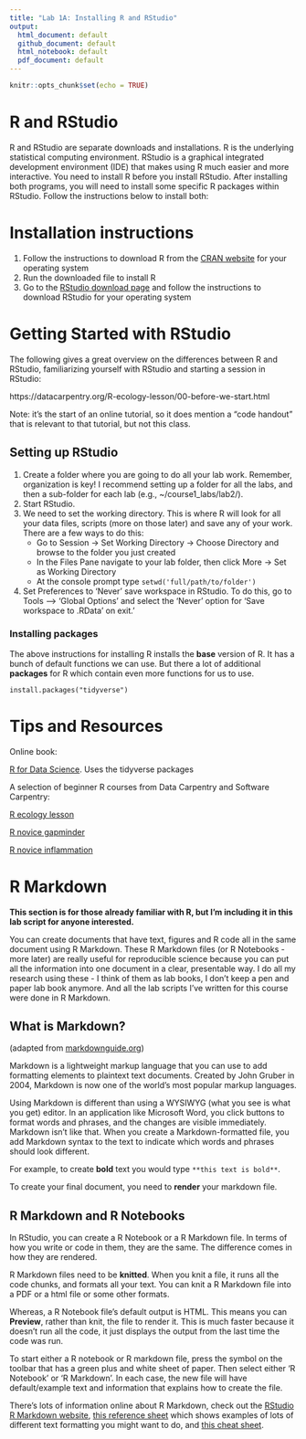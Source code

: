 ```yaml
---
title: "Lab 1A: Installing R and RStudio"
output: 
  html_document: default
  github_document: default
  html_notebook: default
  pdf_document: default
---
```



```r
knitr::opts_chunk$set(echo = TRUE)
```

# R and RStudio

R and RStudio are separate downloads and installations. R is the underlying statistical computing environment. RStudio is a graphical integrated development environment (IDE) that makes using R much easier and more interactive. You need to install R before you install RStudio. After installing both programs, you will need to install some specific R packages within RStudio. Follow the instructions below to install both:

# Installation instructions

1. Follow the instructions to download R from the [CRAN website](https://cran.r-project.org/) for your operating system
2. Run the downloaded file to install R
3. Go to the [RStudio download page](https://www.rstudio.com/products/rstudio/download/#download) and follow the instructions to download RStudio for your operating system

# Getting Started with RStudio

The following gives a great overview on the differences between R and RStudio, familiarizing yourself with RStudio and starting a session in RStudio:

https://datacarpentry.org/R-ecology-lesson/00-before-we-start.html

Note: it's the start of an online tutorial, so it does mention a "code handout" that is relevant to that tutorial, but not this class.

## Setting up RStudio

1. Create a folder where you are going to do all your lab work. Remember, organization is key! I recommend setting up a folder for all the labs, and then a sub-folder for each lab (e.g., ~/course1_labs/lab2/).
1. Start RStudio.
2. We need to set the working directory. This is where R will look for all your data files, scripts (more on those later) and save any of your work. There are a few ways to do this:
    + Go to Session -> Set Working Directory -> Choose Directory and browse to the folder you just created
    + In the Files Pane navigate to your lab folder, then click More -> Set as Working Directory
    + At the console prompt type `setwd('full/path/to/folder')`
5. Set Preferences to ‘Never’ save workspace in RStudio. To do this, go to Tools –> ‘Global Options’ and select the ‘Never’ option for ‘Save workspace to .RData’ on exit.’

### Installing packages

The above instructions for installing R installs the **base** version of R. It has a bunch of default functions we can use. But there a lot of additional **packages** for R which contain even more functions for us to use. 

`install.packages("tidyverse")`

# Tips and Resources

Online book: 

[R for Data Science](https://r4ds.had.co.nz/). Uses the tidyverse packages

A selection of beginner R courses from Data Carpentry and Software Carpentry:

[R ecology lesson](https://datacarpentry.org/R-ecology-lesson/index.html) 

[R novice gapminder](http://swcarpentry.github.io/r-novice-gapminder/)

[R novice inflammation](http://swcarpentry.github.io/r-novice-inflammation/)


# R Markdown

**This section is for those already familiar with R, but I'm including it in this lab script for anyone interested.**

You can create documents that have text, figures and R code all in the same document using R Markdown. These R Markdown files (or R Notebooks - more later) are really useful for reproducible science because you can put all the information into one document in a clear, presentable way. I do all my research using these - I think of them as lab books, I don't keep a pen and paper lab book anymore. And all the lab scripts I've written for this course were done in R Markdown.

## What is Markdown?
(adapted from [markdownguide.org](https://www.markdownguide.org/getting-started/))

Markdown is a lightweight markup language that you can use to add formatting elements to plaintext text documents. Created by John Gruber in 2004, Markdown is now one of the world’s most popular markup languages.

Using Markdown is different than using a WYSIWYG (what you see is what you get) editor. In an application like Microsoft Word, you click buttons to format words and phrases, and the changes are visible immediately. Markdown isn’t like that. When you create a Markdown-formatted file, you add Markdown syntax to the text to indicate which words and phrases should look different.

For example, to create **bold** text you would type `**this text is bold**`.

To create your final document, you need to **render** your markdown file.

## R Markdown and R Notebooks

In RStudio, you can create a R Notebook or a R Markdown file. In terms of how you write or code in them, they are the same. The difference comes in how they are rendered. 

R Markdown files need to be **knitted**. When you knit a file, it runs all the code chunks, and formats all your text. You can knit a R Markdown file into a PDF or a html file or some other formats.

Whereas, a R Notebook file's default output is HTML. This means you can **Preview**, rather than knit, the file to render it. This is much faster because it doesn't run all the code, it just displays the output from the last time the code was run.

To start either a R notebook or R markdown file, press the symbol on the toolbar that has a green plus and white sheet of paper. Then select either 'R Notebook' or 'R Markdown'. In each case, the new file will have default/example text and information that explains how to create the file.

There's lots of information online about R Markdown, check out the [RStudio R Markdown website](https://rmarkdown.rstudio.com/lesson-1.html), [this reference sheet](https://www.rstudio.com/wp-content/uploads/2015/03/rmarkdown-reference.pdfhttps://www.rstudio.com/wp-content/uploads/2015/03/rmarkdown-reference.pdf) which shows examples of lots of different text formatting you might want to do, and [this cheat sheet](https://raw.githubusercontent.com/rstudio/cheatsheets/master/rmarkdown-2.0.pdf).








